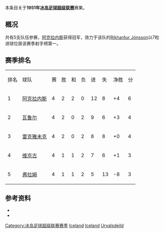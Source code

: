 本条目关于'''1951年[[冰岛足球超级联赛|冰岛足球超级联赛]]'''赛果。

==概况==
共有5支队伍参赛，[[阿克拉内斯竞技俱乐部|阿克拉内斯]]获得冠军，效力于该队的[[Ríkharður_Jónsson|Ríkharður Jónsson]]以7粒进球位居该赛季射手榜第一。

==赛季排名==
{| class="wikitable" style="text-align: center;"
|排名||球队||赛||胜||和||负||进||失||净胜||分
|-
|1||[[阿克拉内斯竞技俱乐部|阿克拉内斯]]||4||2||2||0||12||8||+4||6
|-
|2||[[瓦鲁尔足球俱乐部|瓦鲁尔]]||4||2||0||2||9||6||+3||4
|-
|3||[[雷克雅未克足球俱乐部|雷克雅未克]]||4||2||0||2||8||8||+0||4
|-
|4||[[维京古雷克雅维克足球会|维京古]]||4||1||1||2||7||6||+1||3
|-
|5||[[弗拉姆足球俱乐部|弗拉姆]]||4||1||1||2||5||13||-8||3
|}

==参考资料==
* {{cite web |title=Iceland Final League Tables 1912-1998 |url=http://www.rsssf.com/tablesi/ijshist.html |publisher=[[RSSSF|RSSSF]] |accessdate=2018-06-18 |archive-date=2019-12-25 |archive-url=https://web.archive.org/web/20191225230011/http://rsssf.com/tablesi/ijshist.html |dead-url=no }}
* {{cite web |title=Iceland - Topscorers |url=http://www.rsssf.com/tablesi/ijstops.html |website=www.rsssf.com |publisher=[[RSSSF|RSSSF]] |accessdate=2018-06-18 |archive-date=2019-04-07 |archive-url=https://web.archive.org/web/20190407162501/http://www.rsssf.com/tablesi/ijstops.html |dead-url=no }}

{{冰岛足球超级联赛赛季}}
{{1950–51 in European football (UEFA)}}
{{1951–52 in European football (UEFA)}}


[[Category:冰岛足球超级联赛赛季|Category:冰岛足球超级联赛赛季]]
[[Category:1950年至1951年本土足球联赛|Iceland]] 
[[Category:1951年至1952年本土足球联赛|Iceland]] 
[[Category:1951年冰岛|Urvalsdeild]]